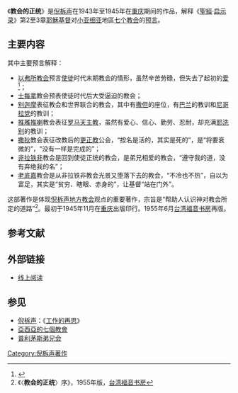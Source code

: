{{Infobox Book 
|name          = 教会的正统
|title_orig    = 
|translator    = 
|image         = 
|image_caption = 
|author        = [[倪柝声|倪柝声]]
|illustrator   = 
|cover_artist  = 
|country       = {{ROC-1928}}[[重庆|重庆]]
|language      = [[汉语|汉语]]
|series        = 
|subject       = 
|genre         = [[中国基督教新教|中国基督教新教]][[地方教会|地方教会]]
|publisher     = [[上海福音书房|上海福音书房]]
|release_date  = 1945年
|english_release_date =
|media_type    = 
|pages         = 
|isbn          = 
|preceded_by   = 
|followed_by   = 
}}

《'''教会的正统'''》是[[倪柝声|倪柝声]]在1943年至1945年在[[重庆|重庆]]期间的作品，解释《[[聖經|聖經]]·[[启示录|启示录]]》第2至3章[[耶穌基督|耶穌基督]]对[[小亚细亚|小亚细亚]]地區[[亞西亞的七個教會|七个教会]]的[[圣经预言|预言]]。

== 主要内容 ==
其中主要预言解释：
* [[以弗所|以弗所]][[教会|教会]]预言[[使徒|使徒]]时代末期教会的情形，虽然辛苦劳碌，但失去了起初的[[爱#基督宗教|爱]]<ref>{{Bible|启示录|2|4}}</ref>；
* [[士每拿|士每拿]]教会预表使徒时代后大受逼迫的教会；
* [[别迦摩|别迦摩]]表征教会和世界联合的教会，其中有[[撒但|撒但]]的座位，有[[巴兰|巴兰]]的教训和[[尼哥拉党|尼哥拉党]]的教训；
* [[推雅推喇|推雅推喇]]教会表征[[罗马天主教|罗马天主教]]，虽然有爱心、信心、勤劳、忍耐，却充满[[耶洗别|耶洗别]]的教训；
* [[撒狄|撒狄]]教会表征改教后的[[更正教|更正教]]公会，“按名是活的，其实是死的”，是“将要衰微的”，“没有一样是完成的”；
* [[非拉铁非|非拉铁非]]教会是回到使徒正统的教会，是弟兄相爱的教会，“遵守我的道，没有弃绝我的名”；
* [[老底嘉|老底嘉]]教会是从非拉铁非教会光景又堕落下去的教会，“不冷也不热”，自以为富足，其实是“贫穷、瞎眼、赤身的”，让基督“站在门外”。 

这部著作是体现[[倪柝声|倪柝声]][[地方教会|地方教会]]观点的重要著作，宗旨是“帮助人认识神对教会所定的道路”<ref>《〈'''教会的正统'''〉序》，1955年版，[[台湾福音书房|台湾福音书房]]</ref>。最初于1945年11月在[[重庆|重庆]]出版印行。1955年6月[[台湾福音书房|台湾福音书房]]再版。

== 参考文献 ==
{{Reflist|2}}

== 外部链接 ==
*[https://web.archive.org/web/20041205182739/http://www.lsmchinese.org/big5/07online_reading/nee/chapread.asp?bookno=3-01 线上阅读]

== 参见 ==
*[[倪柝声|倪柝声]]：《[[工作的再思|工作的再思]]》
*[[亞西亞的七個教會|亞西亞的七個教會]]
*[[普利茅斯弟兄会|普利茅斯弟兄会]]

[[Category:倪柝声著作|Category:倪柝声著作]]